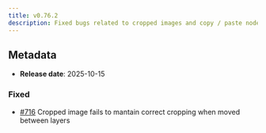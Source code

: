 ```yaml
---
title: v0.76.2
description: Fixed bugs related to cropped images and copy / paste nodes
---
```


## Metadata

- **Release date**: 2025-10-15

### Fixed

- [#716](https://github.com/InditexTech/weavejs/issues/716) Cropped image fails to mantain correct cropping when moved between layers
